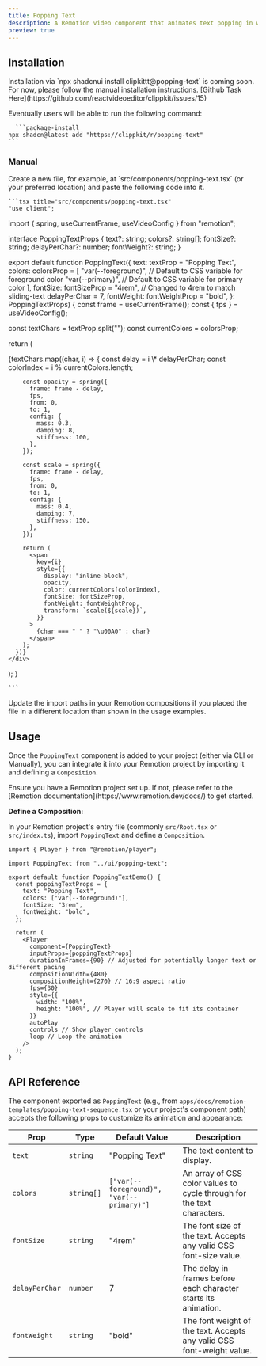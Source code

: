 ```yaml
---
title: Popping Text
description: A Remotion video component that animates text popping in with a spring effect.
preview: true
---
```


<ComponentTabs name="popping-text-demo" />

## Installation

<Callout title="CLI Install Coming Soon" type="warn">
  Installation via `npx shadcnui install clipkittt@popping-text` is coming soon.
  For now, please follow the manual installation instructions. [Github Task
  Here](https://github.com/reactvideoeditor/clippkit/issues/15)

Eventually users will be able to run the following command:

      ```package-install
    npx shadcn@latest add "https://clippkit/r/popping-text"
    ```

</Callout>

### Manual

<Steps>
  <Step>
    Create a new file, for example, at `src/components/popping-text.tsx` (or your preferred location) and paste the following code into it.

    ```tsx title="src/components/popping-text.tsx"
    "use client";

import { spring, useCurrentFrame, useVideoConfig } from "remotion";

interface PoppingTextProps {
text?: string;
colors?: string[];
fontSize?: string;
delayPerChar?: number;
fontWeight?: string;
}

export default function PoppingText({
  text: textProp = "Popping Text",
  colors: colorsProp = [
    "var(--foreground)", // Default to CSS variable for foreground color
    "var(--primary)", // Default to CSS variable for primary color
  ],
  fontSize: fontSizeProp = "4rem", // Changed to 4rem to match sliding-text
  delayPerChar = 7,
  fontWeight: fontWeightProp = "bold",
}: PoppingTextProps) {
  const frame = useCurrentFrame();
  const { fps } = useVideoConfig();

const textChars = textProp.split("");
const currentColors = colorsProp;

return (

<div
style={{
        position: "absolute",
        top: "50%",
        left: "50%",
        transform: "translate(-50%, -50%)",
        width: "100%",
        textAlign: "center",
        height: "100%",
        display: "flex",
        alignItems: "center",
        justifyContent: "center",
      }} >
{textChars.map((char, i) => {
const delay = i \* delayPerChar;
const colorIndex = i % currentColors.length;

        const opacity = spring({
          frame: frame - delay,
          fps,
          from: 0,
          to: 1,
          config: {
            mass: 0.3,
            damping: 8,
            stiffness: 100,
          },
        });

        const scale = spring({
          frame: frame - delay,
          fps,
          from: 0,
          to: 1,
          config: {
            mass: 0.4,
            damping: 7,
            stiffness: 150,
          },
        });

        return (
          <span
            key={i}
            style={{
              display: "inline-block",
              opacity,
              color: currentColors[colorIndex],
              fontSize: fontSizeProp,
              fontWeight: fontWeightProp,
              transform: `scale(${scale})`,
            }}
          >
            {char === " " ? "\u00A0" : char}
          </span>
        );
      })}
    </div>

);
}

    ```

  </Step>
  
  <Step>Update the import paths in your Remotion compositions if you placed the file in a different location than shown in the usage examples.</Step>
</Steps>

## Usage

Once the `PoppingText` component is added to your project (either via CLI or Manually), you can integrate it into your Remotion project by importing it and defining a `Composition`.

<Callout title="Prerequisite">
  Ensure you have a Remotion project set up. If not, please refer to the
  [Remotion documentation](https://www.remotion.dev/docs/) to get started.
</Callout>

**Define a Composition:**

In your Remotion project's entry file (commonly `src/Root.tsx` or `src/index.ts`), import `PoppingText` and define a `Composition`.

```tsx title="src/main.tsx (or equivalent)"
import { Player } from "@remotion/player";

import PoppingText from "../ui/popping-text";

export default function PoppingTextDemo() {
  const poppingTextProps = {
    text: "Popping Text",
    colors: ["var(--foreground)"],
    fontSize: "3rem",
    fontWeight: "bold",
  };

  return (
    <Player
      component={PoppingText}
      inputProps={poppingTextProps}
      durationInFrames={90} // Adjusted for potentially longer text or different pacing
      compositionWidth={480}
      compositionHeight={270} // 16:9 aspect ratio
      fps={30}
      style={{
        width: "100%",
        height: "100%", // Player will scale to fit its container
      }}
      autoPlay
      controls // Show player controls
      loop // Loop the animation
    />
  );
}
```

## API Reference

The component exported as `PoppingText` (e.g., from `apps/docs/remotion-templates/popping-text-sequence.tsx` or your project's component path) accepts the following props to customize its animation and appearance:

| Prop           | Type       | Default Value                             | Description                                                            |
| -------------- | ---------- | ----------------------------------------- | ---------------------------------------------------------------------- |
| `text`         | `string`   | "Popping Text"                            | The text content to display.                                           |
| `colors`       | `string[]` | `["var(--foreground)", "var(--primary)"]` | An array of CSS color values to cycle through for the text characters. |
| `fontSize`     | `string`   | "4rem"                                    | The font size of the text. Accepts any valid CSS font-size value.      |
| `delayPerChar` | `number`   | 7                                         | The delay in frames before each character starts its animation.        |
| `fontWeight`   | `string`   | "bold"                                    | The font weight of the text. Accepts any valid CSS font-weight value.  |
